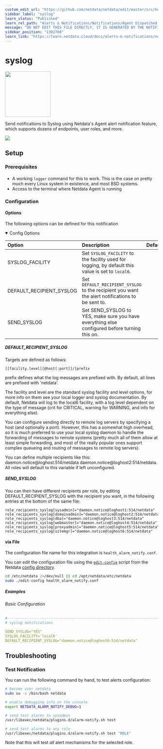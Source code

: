 ```yaml
---
custom_edit_url: "https://github.com/netdata/netdata/edit/master/src/health/notifications/syslog/metadata.yaml"
sidebar_label: "syslog"
learn_status: "Published"
learn_rel_path: "Alerts & Notifications/Notifications/Agent Dispatched Notifications"
message: "DO NOT EDIT THIS FILE DIRECTLY, IT IS GENERATED BY THE NOTIFICATION'S metadata.yaml FILE"
sidebar_position: "1302760"
learn_link: "https://learn.netdata.cloud/docs/alerts-&-notifications/notifications/agent-dispatched-notifications/syslog"
---
```



# syslog


<img src="https://netdata.cloud/img/syslog.png" width="150"/>


Send notifications to Syslog using Netdata's Agent alert notification feature, which supports dozens of endpoints, user roles, and more.



<img src="https://img.shields.io/badge/maintained%20by-Netdata-%2300ab44" />

## Setup


### Prerequisites

#### 

- A working `logger` command for this to work. This is the case on pretty much every Linux system in existence, and most BSD systems.
- Access to the terminal where Netdata Agent is running



### Configuration

#### Options

The following options can be defined for this notification

<details open>
<summary>Config Options</summary>



| Option | Description | Default | Required |
|:-----|:------------|:--------|:---------:|
| SYSLOG_FACILITY | Set `SYSLOG_FACILITY` to the facility used for logging, by default this value is set to `local6`. |  | yes |
| DEFAULT_RECIPIENT_SYSLOG | Set `DEFAULT_RECIPIENT_SYSLOG` to the recipient you want the alert notifications to be sent to. |  | yes |
| SEND_SYSLOG | Set SEND_SYSLOG to YES, make sure you have everything else configured before turning this on. |  | yes |

##### DEFAULT_RECIPIENT_SYSLOG

Targets are defined as follows:

```
[[facility.level][@host[:port]]/]prefix
```

prefix defines what the log messages are prefixed with. By default, all lines are prefixed with 'netdata'.

The facility and level are the standard syslog facility and level options, for more info on them see your local logger and syslog documentation. By default, Netdata will log to the local6 facility, with a log level dependent on the type of message (crit for CRITICAL, warning for WARNING, and info for everything else).

You can configure sending directly to remote log servers by specifying a host (and optionally a port). However, this has a somewhat high overhead, so it is much preferred to use your local syslog daemon to handle the forwarding of messages to remote systems (pretty much all of them allow at least simple forwarding, and most of the really popular ones support complex queueing and routing of messages to remote log servers).

You can define multiple recipients like this: daemon.notice@loghost:514/netdata daemon.notice@loghost2:514/netdata.
All roles will default to this variable if left unconfigured.


##### SEND_SYSLOG 

You can then have different recipients per role, by editing DEFAULT_RECIPIENT_SYSLOG with the recipient you want, in the following entries at the bottom of the same file:

```text
role_recipients_syslog[sysadmin]="daemon.notice@loghost1:514/netdata"
role_recipients_syslog[domainadmin]="daemon.notice@loghost2:514/netdata"
role_recipients_syslog[dba]="daemon.notice@loghost3:514/netdata"
role_recipients_syslog[webmaster]="daemon.notice@loghost4:514/netdata"
role_recipients_syslog[proxyadmin]="daemon.notice@loghost5:514/netdata"
role_recipients_syslog[sitemgr]="daemon.notice@loghost6:514/netdata"
```



</details>



#### via File

The configuration file name for this integration is `health_alarm_notify.conf`.


You can edit the configuration file using the [`edit-config`](/docs/netdata-agent/configuration#edit-a-configuration-file-using-edit-config) script from the
Netdata [config directory](/docs/netdata-agent/configuration#the-netdata-config-directory).

```bash
cd /etc/netdata 2>/dev/null || cd /opt/netdata/etc/netdata
sudo ./edit-config health_alarm_notify.conf
```

##### Examples

###### Basic Configuration



```yaml
#------------------------------------------------------------------------------
# syslog notifications

SEND_SYSLOG="YES"
SYSLOG_FACILITY='local6'
DEFAULT_RECIPIENT_SYSLOG="daemon.notice@loghost6:514/netdata"

```


## Troubleshooting

### Test Notification

You can run the following command by hand, to test alerts configuration:

```bash
# become user netdata
sudo su -s /bin/bash netdata

# enable debugging info on the console
export NETDATA_ALARM_NOTIFY_DEBUG=1

# send test alarms to sysadmin
/usr/libexec/netdata/plugins.d/alarm-notify.sh test

# send test alarms to any role
/usr/libexec/netdata/plugins.d/alarm-notify.sh test "ROLE"
```

Note that this will test _all_ alert mechanisms for the selected role.


